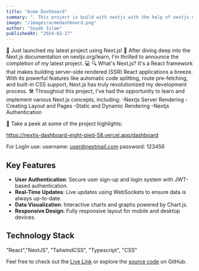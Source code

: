 ```yaml
---
title: "Acme Dashboard"
summary: ". This project is build with nextjs with the help of nextjs official documentation."
image: "/images/acmedashboard.png"
author: "Soyeb Islam"
publishedAt: "2024-02-27"
---
```


🚀 Just launched my latest project using Next.js! 🚀
After diving deep into the Next.js documentation on nextjs.org/learn, I'm thrilled to announce the completion of my latest project. 💻
🔍 What's Next.js? It's a React framework that makes building server-side rendered (SSR) React applications a breeze. With its powerful features like automatic code splitting, route pre-fetching, and built-in CSS support, Next.js has truly revolutionized my development process.
🛠️ Throughout this project, I've had the opportunity to learn and implement various Next.js concepts, including:
-Nextjs Server Rendering
-Creating Layout and Pages
-Static and Dynamic Rendering
-Nextjs Authentication

👀 Take a peek at some of the project highlights:

https://nextjs-dashboard-eight-pied-58.vercel.app/dashboard

For LogIn use:
username: user@nextmail.com
password: 123456

## Key Features

- **User Authentication**: Secure user sign-up and login system with JWT-based authentication.
- **Real-Time Updates**: Live updates using WebSockets to ensure data is always up-to-date.
- **Data Visualization**: Interactive charts and graphs powered by Chart.js.
- **Responsive Design**: Fully responsive layout for mobile and desktop devices.

## Technology Stack

"React","NextJS", "TailwindCSS", "Typescript", "CSS"

Feel free to check out the [Live Link](https://nextjs-dashboard-eight-pied-58.vercel.app/dashboard) or explore the [source code](https://github.com/soyeb109/nextjs-dashboard) on GitHub.
